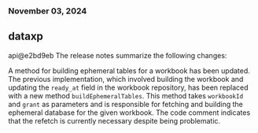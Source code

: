 ### November 03, 2024
## dataxp

api@e2bd9eb
The release notes summarize the following changes:

A method for building ephemeral tables for a workbook has been updated. The previous implementation, which involved building the workbook and updating the `ready_at` field in the workbook repository, has been replaced with a new method `buildEphemeralTables`. This method takes `workbookId` and `grant` as parameters and is responsible for fetching and building the ephemeral database for the given workbook. The code comment indicates that the refetch is currently necessary despite being problematic.